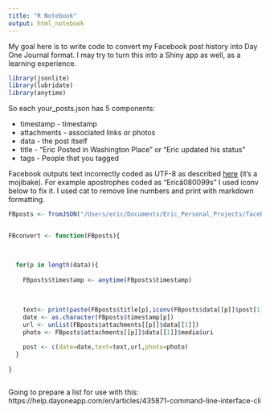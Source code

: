 ```yaml
---
title: "R Notebook"
output: html_notebook
---
```


My goal here is to write code to convert my Facebook post history into Day One Journal format. I may try to turn this into a Shiny app as well, as a learning experience.

```r
library(jsonlite)
library(lubridate)
library(anytime)


```

So each your_posts.json has 5 components:

* timestamp - timestamp
* attachments - associated links or photos
* data - the post itself
* title - "Eric Posted in Washington Place" or "Eric updated his status"
* tags - People that you tagged


Facebook outputs text incorrectly coded as UTF-8 as described [here](https://stackoverflow.com/questions/50008296/facebook-json-badly-encoded) (it's a mojibake). For example apostrophes coded as "Ericâ\u0080\u0099s" I used iconv below to fix it. I used cat to remove line numbers and print with markdown formatting.

```r

FBposts <- fromJSON("/Users/eric/Documents/Eric_Personal_Projects/facebook-ericcrandall0_json/posts/your_posts_1.json")


FBconvert <- function(FBposts){
  


  for(p in length(data)){
    
    FBposts$timestamp <- anytime(FBposts$timestamp)
    
  
  
    text<- print(paste(FBposts$title[p],iconv(FBposts$data[[p]]$post[1], "UTF-8", to = "latin2"), sep = "\n"))
    date <- as.character(FBposts$timestamp[p])
    url <- unlist(FBposts$attachments[[p]]$data[[1]])
    photo <- FBposts$attachments[[p]]$data[[1]]$media$uri
    
    post <- c(date=date,text=text,url,photo=photo)
  }
  
}



```


Going to prepare a list for use with this: https://help.dayoneapp.com/en/articles/435871-command-line-interface-cli